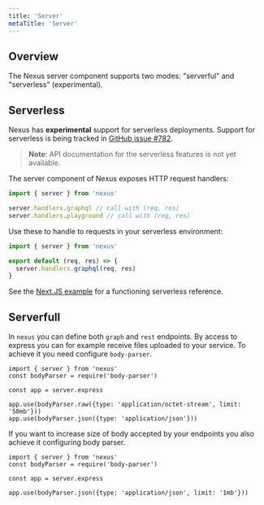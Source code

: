 ```yaml
---
title: 'Server'
metaTitle: 'Server'
---
```


## Overview

The Nexus server component supports two modes: "serverful" and "serverless" (experimental).

## Serverless

Nexus has **experimental** support for serverless deployments. Support for serverless is being tracked in [GitHub issue #782](https://github.com/graphql-nexus/nexus/issues/782).

> **Note**: API documentation for the serverless features is not yet available.

The server component of Nexus exposes HTTP request handlers:

```ts
import { server } from 'nexus'

server.handlers.graphql // call with (req, res)
server.handlers.playground // call with (req, res)
```

Use these to handle to requests in your serverless environment:

```ts
import { server } from 'nexus'

export default (req, res) => {
  server.handlers.graphql(req, res)
}
```

See the [Next.JS example](https://github.com/graphql-nexus/examples/tree/master/with-nextjs) for a functioning serverless reference.

## Serverfull

In `nexus` you can define both `graph` and `rest` endpoints. By access to express you can for example receive files uploaded to your service. To achieve it you need configure `body-parser`.

```
import { server } from 'nexus'
const bodyParser = require('body-parser')

const app = server.express

app.use(bodyParser.raw({type: 'application/octet-stream', limit: '50mb'}))
app.use(bodyParser.json({type: 'application/json'}))
```

If you want to increase size of body accepted by your endpoints you also achieve it configuring body parser.

```
import { server } from 'nexus'
const bodyParser = require('body-parser')

const app = server.express

app.use(bodyParser.json({type: 'application/json', limit: '1mb'}))
```
